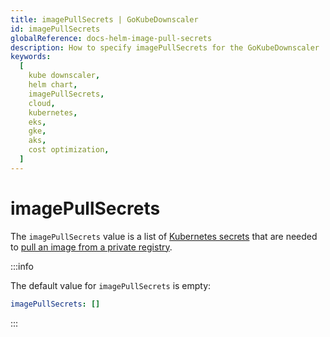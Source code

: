 ```yaml
---
title: imagePullSecrets | GoKubeDownscaler
id: imagePullSecrets
globalReference: docs-helm-image-pull-secrets
description: How to specify imagePullSecrets for the GoKubeDownscaler
keywords:
  [
    kube downscaler,
    helm chart,
    imagePullSecrets,
    cloud,
    kubernetes,
    eks,
    gke,
    aks,
    cost optimization,
  ]
---
```


# imagePullSecrets

The `imagePullSecrets` value is a list of [Kubernetes secrets](https://kubernetes.io/docs/concepts/configuration/secret/)
that are needed to [pull an image from a private registry](https://kubernetes.io/docs/tasks/configure-pod-container/pull-image-private-registry/).

:::info

The default value for `imagePullSecrets` is empty:

```yaml
imagePullSecrets: []
```

:::
